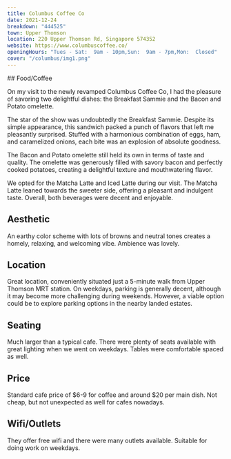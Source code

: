 ```yaml
---
title: Columbus Coffee Co
date: 2021-12-24
breakdown: "444525"
town: Upper Thomson
location: 220 Upper Thomson Rd, Singapore 574352
website: https://www.columbuscoffee.co/
openingHours: "Tues - Sat:  9am - 10pm,Sun:  9am - 7pm,Mon:  Closed"
cover: "/columbus/img1.png"
---
```


<CustomImage image="/columbus/img1.png" />
## Food/Coffee

<CustomImage image="/columbus/img3.png" />

On my visit to the newly revamped Columbus Coffee Co, I had the pleasure of savoring two delightful dishes: the Breakfast Sammie and the Bacon and Potato omelette.

The star of the show was undoubtedly the Breakfast Sammie. Despite its simple appearance, this sandwich packed a punch of flavors that left me pleasantly surprised. Stuffed with a harmonious combination of eggs, ham, and caramelized onions, each bite was an explosion of absolute goodness.

The Bacon and Potato omelette still held its own in terms of taste and quality. The omelette was generously filled with savory bacon and perfectly cooked potatoes, creating a delightful texture and mouthwatering flavor.

We opted for the Matcha Latte and Iced Latte during our visit. The Matcha Latte leaned towards the sweeter side, offering a pleasant and indulgent taste. Overall, both beverages were decent and enjoyable.

## Aesthetic

<CustomImage image="/columbus/img2.png" />

An earthy color scheme with lots of browns and neutral tones creates a homely, relaxing, and welcoming vibe. Ambience was lovely.

## Location

Great location, conveniently situated just a 5-minute walk from Upper Thomson MRT station. On weekdays, parking is generally decent, although it may become more challenging during weekends. However, a viable option could be to explore parking options in the nearby landed estates.

## Seating

<CustomImage image="/columbus/img4.png" />

Much larger than a typical cafe. There were plenty of seats available with great lighting when we went on weekdays. Tables were comfortable spaced as well.

## Price

Standard cafe price of $6-9 for coffee and around $20 per main dish. Not cheap, but not unexpected as well for cafes nowadays.

## Wifi/Outlets

They offer free wifi and there were many outlets available. Suitable for doing work on weekdays.
